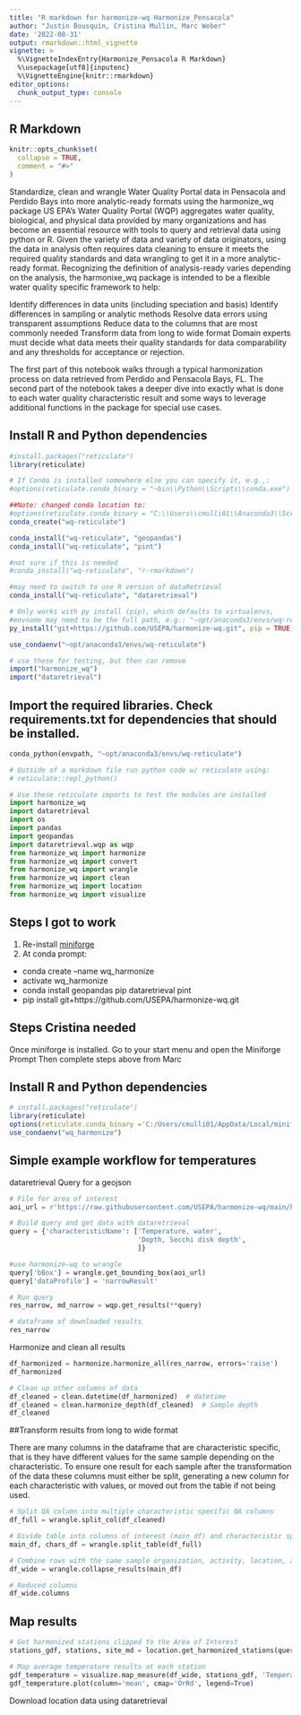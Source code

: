 ```yaml
---
title: "R markdown for harmonize-wq Harmonize_Pensacola"
author: "Justin Bousquin, Cristina Mullin, Marc Weber"
date: '2022-08-31'
output: rmarkdown::html_vignette
vignette: >
  %\VignetteIndexEntry{Harmonize_Pensacola R Markdown}
  %\usepackage[utf8]{inputenc}
  %\VignetteEngine{knitr::rmarkdown}
editor_options: 
  chunk_output_type: console
---
```


## R Markdown
```r
knitr::opts_chunk$set(
  collapse = TRUE,
  comment = "#>"
)
```

Standardize, clean and wrangle Water Quality Portal data in Pensacola and Perdido Bays into more analytic-ready formats using the harmonize_wq package
US EPA’s Water Quality Portal (WQP) aggregates water quality, biological, and physical data provided by many organizations and has become an essential resource with tools to query and retrieval data using python or R. Given the variety of data and variety of data originators, using the data in analysis often requires data cleaning to ensure it meets the required quality standards and data wrangling to get it in a more analytic-ready format. Recognizing the definition of analysis-ready varies depending on the analysis, the harmonixe_wq package is intended to be a flexible water quality specific framework to help:

Identify differences in data units (including speciation and basis)
Identify differences in sampling or analytic methods
Resolve data errors using transparent assumptions
Reduce data to the columns that are most commonly needed
Transform data from long to wide format
Domain experts must decide what data meets their quality standards for data comparability and any thresholds for acceptance or rejection.

The first part of this notebook walks through a typical harmonization process on data retrieved from Perdido and Pensacola Bays, FL. The second part of the notebook takes a deeper dive into exactly what is done to each water quality characteristic result and some ways to leverage additional functions in the package for special use cases.

## Install R and Python dependencies
```r

#install.packages("reticulate")
library(reticulate)

# If Conda is installed somewhere else you can specify it, e.g.,:
#options(reticulate.conda_binary = "~bin\\Python\\Scripts\\conda.exe")

##Note: changed conda location to:
#options(reticulate.conda_binary = "C:\\Users\\cmulli01\\Anaconda3\\Scripts\\conda.exe")
conda_create("wq-reticulate")

conda_install("wq-reticulate", "geopandas")
conda_install("wq-reticulate", "pint")

#not sure if this is needed
#conda_install("wq-reticulate", "r-rmarkdown")

#may need to switch to use R version of dataRetrieval
conda_install("wq-reticulate", "dataretrieval")

# Only works with py install (pip), which defaults to virtualenvs,
#envname may need to be the full path, e.g.: "~opt/anaconda3/envs/wq-reticulate"
py_install("git+https://github.com/USEPA/harmonize-wq.git", pip = TRUE, envname = "C:\Users\cmulli01\AppData\Local\R-MINI~1\envs\wq-reticulate")

use_condaenv("~opt/anaconda3/envs/wq-reticulate")

# use these for testing, but then can remove
import("harmonize_wq")
import("dataretrieval")
```

## Import the required libraries. Check requirements.txt for dependencies that should be installed.
```python
conda_python(envpath, "~opt/anaconda3/envs/wq-reticulate")

# Outside of a markdown file run python code w/ reticulate using:
# reticulate::repl_python()

# Use these reticulate imports to test the modules are installed
import harmonize_wq
import dataretrieval
import os
import pandas
import geopandas
import dataretrieval.wqp as wqp
from harmonize_wq import harmonize
from harmonize_wq import convert
from harmonize_wq import wrangle
from harmonize_wq import clean
from harmonize_wq import location
from harmonize_wq import visualize

```

## Steps I got to work    
1) Re-install [miniforge](https://github.com/conda-forge/miniforge)
2) At conda prompt:
  - conda create --name wq_harmonize
  - activate wq_harmonize
  - conda install geopandas pip dataretrieval pint
  - pip install git+https://github.com/USEPA/harmonize-wq.git

## Steps Cristina needed
Once miniforge is installed. Go to your start menu and open the Miniforge Prompt
Then complete steps above from Marc

## Install R and Python dependencies
```r

# install.packages("reticulate")
library(reticulate)
options(reticulate.conda_binary ='C:/Users/cmulli01/AppData/Local/miniforge3/Scripts/conda.exe')
use_condaenv("wq_harmonize")

```

## Simple example workflow for temperatures

dataretrieval Query for a geojson

```python

# File for area of interest
aoi_url = r'https://raw.githubusercontent.com/USEPA/harmonize-wq/main/harmonize_wq/tests/data/PPBays_NCCA.geojson'

# Build query and get data with dataretrieval
query = {'characteristicName': ['Temperature, water',
                                'Depth, Secchi disk depth',
                                ]}

#use harmonize-wq to wrangle
query['bBox'] = wrangle.get_bounding_box(aoi_url)
query['dataProfile'] = 'narrowResult'

# Run query
res_narrow, md_narrow = wqp.get_results(**query) 

# dataframe of downloaded results
res_narrow

```

Harmonize and clean all results

```python

df_harmonized = harmonize.harmonize_all(res_narrow, errors='raise')
df_harmonized

# Clean up other columns of data
df_cleaned = clean.datetime(df_harmonized)  # datetime
df_cleaned = clean.harmonize_depth(df_cleaned)  # Sample depth
df_cleaned

```

##Transform results from long to wide format

There are many columns in the dataframe that are characteristic specific, that is they have different values for the same sample depending on the characteristic. To ensure one result for each sample after the transformation of the data these columns must either be split, generating a new column for each characteristic with values, or moved out from the table if not being used.

```python

# Split QA column into multiple characteristic specific QA columns
df_full = wrangle.split_col(df_cleaned)

# Divide table into columns of interest (main_df) and characteristic specific metadata (chars_df)
main_df, chars_df = wrangle.split_table(df_full)

# Combine rows with the same sample organization, activity, location, and datetime
df_wide = wrangle.collapse_results(main_df)

# Reduced columns
df_wide.columns

```

## Map results

```python

# Get harmonized stations clipped to the Area of Interest
stations_gdf, stations, site_md = location.get_harmonized_stations(query, aoi=aoi_url)

# Map average temperature results at each station
gdf_temperature = visualize.map_measure(df_wide, stations_gdf, 'Temperature')
gdf_temperature.plot(column='mean', cmap='OrRd', legend=True)

```

Download location data using dataretrieval

```python

```


